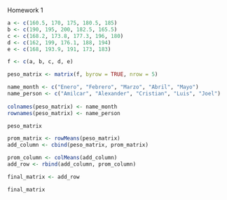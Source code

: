 
Homework 1

```r
a <- c(160.5, 170, 175, 180.5, 185)
b <- c(190, 195, 200, 182.5, 165.5)
c <- c(168.2, 173.8, 177.3, 196, 180)
d <- c(162, 199, 176.1, 188, 194)
e <- c(168, 193.9, 191, 173, 183)

f <- c(a, b, c, d, e)

peso_matrix <- matrix(f, byrow = TRUE, nrow = 5)

name_month <- c("Enero", "Febrero", "Marzo", "Abril", "Mayo")
name_person <- c("Amilcar", "Alexander", "Cristian", "Luis", "Joel")
  
colnames(peso_matrix) <- name_month
rownames(peso_matrix) <- name_person

peso_matrix

prom_matrix <- rowMeans(peso_matrix)
add_column <- cbind(peso_matrix, prom_matrix)

prom_column <- colMeans(add_column)
add_row <- rbind(add_column, prom_column)

final_matrix <- add_row 

final_matrix



```

